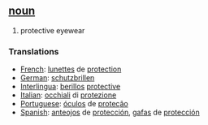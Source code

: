 == [[noun]] ==
# protective eyewear
 
=== Translations === 
*[[French]]: [[lunettes]] de [[protection]]
*[[German]]: [[schutzbrillen]] 
*[[Interlingua]]: [[berillos]] [[protective]] 
*[[Italian]]: [[occhiali]] di [[protezione]] 
*[[Portuguese]]: [[óculos]] de [[proteção]] 
*[[Spanish]]: [[anteojos]] de [[protección]], [[gafas]] de [[protección]]